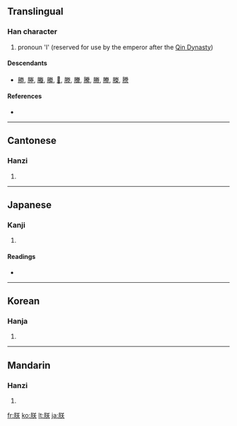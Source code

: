 ==Translingual==

===Han character===
{{Han char|rn=74|rad=月|as=06|sn=10|four=7823<sub>4</sub>|canj=月廿大 (BTK)}}

# pronoun 'I' (reserved for use by the emperor after the [[w:Qin Dynasty|Qin Dynasty]])

====Descendants====
* [[勝]], [[塍]], [[螣]], [[縢]], [[𠗲]], [[滕]], [[黱]], [[騰]], [[幐]], [[賸]], [[榺]], [[謄]]

====References====
* {{Han ref|kx=0505.190|dkj=14361|dj=0884.120|hdz=32071.050|uh=6715|ud=26389|bh=AED3|bd=44755}}

----

==Cantonese==

===Hanzi===
{{yue-hanzi|jyut=|y=jam6}}

# {{defn|Cantonese|sort=月06}}

----

==Japanese==

===Kanji===
{{ja-kanji|grade=c|rs=月06}}

# {{defn|Japanese|sort=月06}}

====Readings====
* {{ja-readings|on=[[ちん]] (chin), [[じん]] (jin), [[ちむ]] (chimu), [[ぢむ]] (jimu)|kun=[[われ]] (ware), [[わが]] (waga),　[[きざし]] (kizashi)}}

----

==Korean==

===Hanja===
{{ko-hanja|hangeul=짐|eumhun=|rv=jim|mr=chim|y=cim}}

# {{defn|Korean|sort=月06}}

----

==Mandarin==

===Hanzi===
{{cmn-hanzi|pin=[[zhèn]] ([[zhen4]])|wg=chen<sup>4</sup>}}

# {{defn|Mandarin|sort=月06}}

[[fr:朕]]
[[ko:朕]]
[[lt:朕]]
[[ja:朕]]